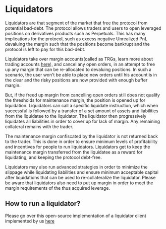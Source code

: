 # Liquidators

Liquidators are that segment of the market that free the protocol from potential bad-debt. The protocol allows traders and users
to open leveraged positions on derivatives products such as Perpetuals. This has many implications for the protocol, such as excess negative
Unrealized PnL devaluing the margin such that the positions become bankrupt and the protocol is left to pay for this bad-debt.

Liquidators take over margin accounts(called as TRGs, learn more about trading accounts [here](/dex-concepts/trg)), and cancel any open orders,
in an attempt to free up any margin that can be re-allocated to devaluing positions. In such a scenario, the user won't be able to place new orders
until his account is in the clear and the risky positions are now provided with enough buffer margin.

But, if the freed up margin from cancelling open orders still does not qualify the thresholds for maintenance margin, the position is opened up for
liquidation. Liquidators can call a specific liquidate instruction, which when successful is followed by a transfer of a set amount of assets and liabilities
from the liquidatee to the liquidator. The liquidator then progressively liquidates all liabilities in order to cover up for lack of margin. Any remaining
collateral remains with the trader.

The maintenance margin confiscated by the liquidator is not returned back to the trader. This is done in order to ensure minimum levels of profitability
and incentives for people to run liquidators. Liquidators get to keep the maintenance margin transferred from the liquidatee as a reward for liquidating,
and keeping the protocol debt-free.

Liquidators may also run advanced strategies in order to minimize the slippage while liquidating liabilities and ensure minimum acceptable capital
after liquidations that can be used to re-collateralize the liquidator. Please be aware that liquidators also need to put up margin in order to meet the margin
requirements of the thus acquired leverage.

## How to run a liquidator?

Please go over this open-source implementation of a liquidator client implemented by us [here](https://github.com/spedx-io/liquidator-client)
